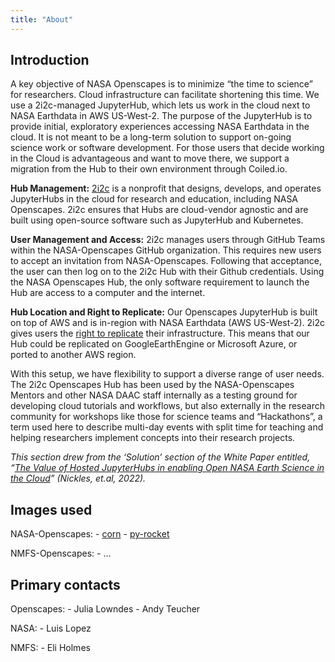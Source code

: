 ```yaml
---
title: "About"
---
```


## Introduction

A key objective of NASA Openscapes is to minimize “the time to science” for researchers. Cloud infrastructure can facilitate shortening this time. We use a 2i2c-managed JupyterHub, which lets us work in the cloud next to NASA Earthdata in AWS US-West-2. The purpose of the JupyterHub is to provide initial, exploratory experiences accessing NASA Earthdata in the cloud. It is not meant to be a long-term solution to support on-going science work or software development. For those users that decide working in the Cloud is advantageous and want to move there, we support a migration from the Hub to their own environment through Coiled.io. 

**Hub Management:** [2i2c](http://2i2c.org/) is a nonprofit that designs, develops, and operates JupyterHubs in the cloud for research and education, including NASA Openscapes. 2i2c ensures that Hubs are cloud-vendor agnostic and are built using open-source software such as JupyterHub and Kubernetes. 

**User Management and Access:** 2i2c manages users through GitHub Teams within the NASA-Openscapes GitHub organization. This requires new users to accept an invitation from NASA-Openscapes. Following that acceptance, the user can then log on to the 2i2c Hub with their Github credentials. Using the NASA Openscapes Hub, the only software requirement to launch the Hub are access to a computer and the internet.

**Hub Location and Right to Replicate:** Our Openscapes JupyterHub is built on top of AWS and is in-region with NASA Earthdata (AWS US-West-2). 2i2c gives users the [right to replicate](https://2i2c.org/right-to-replicate/) their infrastructure. This means that our Hub could be replicated on GoogleEarthEngine or Microsoft Azure, or ported to another AWS region.

With this setup, we have flexibility to support a diverse range of user needs. The 2i2c Openscapes Hub has been used by the NASA-Openscapes Mentors and other NASA DAAC staff internally as a testing ground for developing cloud tutorials and workflows, but also externally in the research community for workshops like those for science teams and “Hackathons”, a term used here to describe multi-day events with split time for teaching and helping researchers implement concepts into their research projects. 

*This section drew from the ‘Solution’ section of the White Paper entitled, “[The Value of Hosted JupyterHubs in enabling Open NASA Earth Science in the Cloud](https://zenodo.org/records/7667299#.Y_Zxt3bMJPY)” (Nickles, et.al, 2022).*

## Images used

NASA-Openscapes:
- [corn](https://github.com/NASA-Openscapes/corn)
- [py-rocket](https://github.com/NASA-Openscapes/py-rocket)

NMFS-Openscapes:
- ...

## Primary contacts

Openscapes:
- Julia Lowndes
- Andy Teucher

NASA:
- Luis Lopez

NMFS:
- Eli Holmes

